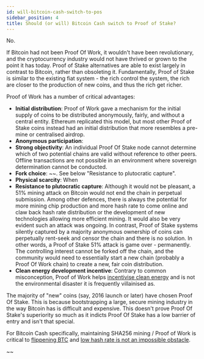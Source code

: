 ```yaml
---
id: will-bitcoin-cash-switch-to-pos
sidebar_position: 4
title: Should (or will) Bitcoin Cash switch to Proof of Stake?
---
```


No.

If Bitcoin had not been Proof Of Work, it wouldn't have been revolutionary, and the cryptocurrency industry would not have thrived or grown to the point it has today. Proof of Stake alternatives are able to exist largely in contrast to Bitcoin, rather than obsoleting it. Fundamentally, Proof of Stake is similar to the existing fiat system - the rich control the system, the rich are closer to the production of new coins, and thus the rich get richer.

Proof of Work has a number of critical advantages:

- **Initial distribution**: Proof of Work gave a mechanism for the initial supply of coins to be distributed anonymously, fairly, and without a central entity. Ethereum replicated this model, but most other Proof of Stake coins instead had an initial distribution that more resembles a pre-mine or centralised airdrop.
- **Anonymous participation**:
- **Strong objectivity**: An individual Proof Of Stake node cannot determine which of two potential chains are valid without reference to other peers. Offline transactions are not possible in an environment where sovereign determination cannot be conducted.
- **Fork choice**: ~~. See below "Resistance to plutocratic capture".
- **Physical scarcity**: When
- **Resistance to plutocratic capture**: Although it would not be pleasant, a 51% mining attack on Bitcoin would not end the chain in perpetual submission. Among other defences, there is always the potential for more mining chip production and more hash rate to come online and claw back hash rate distribution or the development of new technologies allowing more efficient mining. It would also be very evident such an attack was ongoing. In contrast, Proof of Stake systems silently captured by a majority anonymous ownership of coins can perpetually rent-seek and censor the chain and there is no solution. In other words, a Proof of Stake 51% attack is game over - permanently. The controlling interest cannot be forked off the chain, and the community would need to essentially start a new chain (probably a Proof Of Work chain) to create a new, fair coin distribution.
- **Clean energy development incentive**: Contrary to common misconception, Proof of Work helps [incentivise clean energy](/faqs/Roadblocks/what-about-the-environment) and is not the environmental disaster it is frequently villainised as.

The majority of "new" coins (say, 2016 launch or later) have chosen Proof Of Stake. This is because bootstrapping a large, secure mining industry in the way Bitcoin has is difficult and expensive. This doesn't prove Proof Of Stake's superiority so much as it indicts Proof Of Stake has a low barrier of entry and isn't that special.

For Bitcoin Cash specifically, maintaining SHA256 mining / Proof of Work is critical to [flippening BTC](/faqs/BCH-vs-BTC/can-bch-flip-btc) and [low hash rate is not an impossible obstacle](/faqs/BCH-vs-BTC/is-low-hashrate-a-problem).

~~

